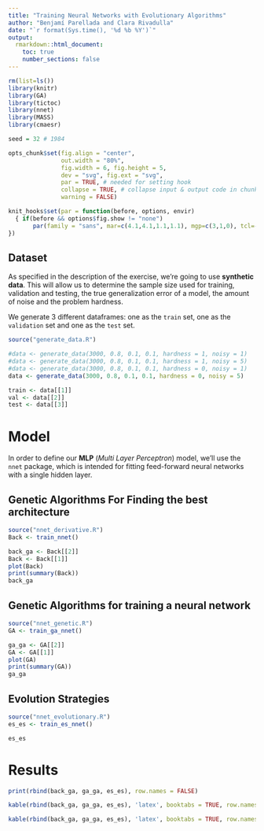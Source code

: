 ```yaml
---
title: "Training Neural Networks with Evolutionary Algorithms"
author: "Benjamí Parellada and Clara Rivadulla"
date: "`r format(Sys.time(), '%d %b %Y')`"
output: 
  rmarkdown::html_document:
    toc: true
    number_sections: false
---
```


```r
rm(list=ls())
library(knitr)
library(GA)
library(tictoc)
library(nnet)
library(MASS)
library(cmaesr)

seed = 32 # 1984

opts_chunk$set(fig.align = "center", 
               out.width = "80%",
               fig.width = 6, fig.height = 5,
               dev = "svg", fig.ext = "svg",
               par = TRUE, # needed for setting hook 
               collapse = TRUE, # collapse input & output code in chunks
               warning = FALSE)

knit_hooks$set(par = function(before, options, envir)
  { if(before && options$fig.show != "none") 
       par(family = "sans", mar=c(4.1,4.1,1.1,1.1), mgp=c(3,1,0), tcl=-0.5)
})
```


## Dataset

As specified in the description of the exercise, we're going to use **synthetic data**. This will allow us to determine the sample size used for training, validation and testing, the true generalization error of a model, the amount of noise and the problem hardness.

We generate 3 different dataframes: one as the `train` set, one as the `validation` set and one as the `test` set. 

```r
source("generate_data.R")

#data <- generate_data(3000, 0.8, 0.1, 0.1, hardness = 1, noisy = 1)
#data <- generate_data(3000, 0.8, 0.1, 0.1, hardness = 1, noisy = 5)
#data <- generate_data(3000, 0.8, 0.1, 0.1, hardness = 0, noisy = 1)
data <- generate_data(3000, 0.8, 0.1, 0.1, hardness = 0, noisy = 5)

train <- data[[1]]
val <- data[[2]]
test <- data[[3]]
```

# Model

In order to define our **MLP** (*Multi Layer Perceptron*) model, we'll use the `nnet` package, which is intended for fitting feed-forward neural networks with a single hidden layer. 

## Genetic Algorithms For Finding the best architecture

```r
source("nnet_derivative.R")
Back <- train_nnet()
```

```r
back_ga <- Back[[2]]
Back <- Back[[1]]
plot(Back)
print(summary(Back))
back_ga
```

## Genetic Algorithms for training a neural network

```r
source("nnet_genetic.R")
GA <- train_ga_nnet()
```

```r
ga_ga <- GA[[2]]
GA <- GA[[1]]
plot(GA)
print(summary(GA))
ga_ga
```

## Evolution Strategies

```r
source("nnet_evolutionary.R")
es_es <- train_es_nnet()
```

```r
es_es
```


# Results

```r
print(rbind(back_ga, ga_ga, es_es), row.names = FALSE)
```

```r
kable(rbind(back_ga, ga_ga, es_es), 'latex', booktabs = TRUE, row.names = FALSE)
```


```r
kable(rbind(back_ga, ga_ga, es_es), 'latex', booktabs = TRUE, row.names = FALSE)
```